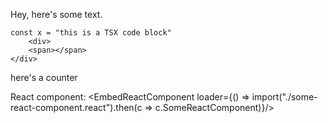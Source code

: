 
Hey, here's some text.


```tsx {1-2, 3}
const x = "this is a TSX code block"
	<div>
	<span></span>
</div>
```
here's a counter <Counter/>


React component: 
<EmbedReactComponent loader={() => import("./some-react-component.react").then(c => c.SomeReactComponent)}/>

